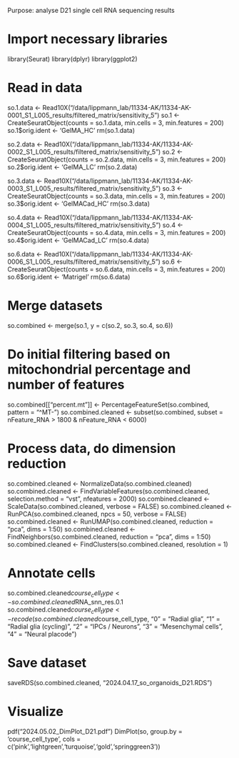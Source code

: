 Purpose: analyse D21 single cell RNA sequencing results

# Import necessary libraries
library(Seurat)
library(dplyr)
library(ggplot2)

# Read in data
so.1.data <- Read10X("/data/lippmann_lab/11334-AK/11334-AK-0001_S1_L005_results/filtered_matrix/sensitivity_5")
so.1 <- CreateSeuratObject(counts = so.1.data, min.cells = 3, min.features = 200)
so.1$orig.ident <- 'GelMA_HC'
rm(so.1.data)

so.2.data <- Read10X("/data/lippmann_lab/11334-AK/11334-AK-0002_S1_L005_results/filtered_matrix/sensitivity_5")
so.2 <- CreateSeuratObject(counts = so.2.data, min.cells = 3, min.features = 200)
so.2$orig.ident <- 'GelMA_LC'
rm(so.2.data)

so.3.data <- Read10X("/data/lippmann_lab/11334-AK/11334-AK-0003_S1_L005_results/filtered_matrix/sensitivity_5")
so.3 <- CreateSeuratObject(counts = so.3.data, min.cells = 3, min.features = 200)
so.3$orig.ident <- 'GelMACad_HC'
rm(so.3.data)

so.4.data <- Read10X("/data/lippmann_lab/11334-AK/11334-AK-0004_S1_L005_results/filtered_matrix/sensitivity_5")
so.4 <- CreateSeuratObject(counts = so.4.data, min.cells = 3, min.features = 200)
so.4$orig.ident <- 'GelMACad_LC'
rm(so.4.data)

so.6.data <- Read10X("/data/lippmann_lab/11334-AK/11334-AK-0006_S1_L005_results/filtered_matrix/sensitivity_5")
so.6 <- CreateSeuratObject(counts = so.6.data, min.cells = 3, min.features = 200)
so.6$orig.ident <- 'Matrigel'
rm(so.6.data)

# Merge datasets
so.combined <- merge(so.1, y = c(so.2, so.3, so.4, so.6))

# Do initial filtering based on mitochondrial percentage and number of features
so.combined[["percent.mt"]] <- PercentageFeatureSet(so.combined, pattern = "^MT-")
so.combined.cleaned <- subset(so.combined, subset = nFeature_RNA > 1800 & nFeature_RNA < 6000)

# Process data, do dimension reduction
so.combined.cleaned <- NormalizeData(so.combined.cleaned)
so.combined.cleaned <- FindVariableFeatures(so.combined.cleaned, selection.method = "vst", nfeatures = 2000)
so.combined.cleaned <- ScaleData(so.combined.cleaned, verbose = FALSE)
so.combined.cleaned <- RunPCA(so.combined.cleaned, npcs = 50, verbose = FALSE)
so.combined.cleaned <- RunUMAP(so.combined.cleaned, reduction = "pca", dims = 1:50)
so.combined.cleaned <- FindNeighbors(so.combined.cleaned, reduction = "pca", dims = 1:50)
so.combined.cleaned <- FindClusters(so.combined.cleaned, resolution = 1)

# Annotate cells
so.combined.cleaned$course_cell_type <- so.combined.cleaned$RNA_snn_res.0.1
so.combined.cleaned$course_cell_type <- recode(so.combined.cleaned$course_cell_type,
                                               "0" = "Radial glia",
                                               "1" = "Radial glia (cycling)",
                                               "2" = "IPCs / Neurons",
                                               "3" = "Mesenchymal cells",
                                               "4" = "Neural placode")

# Save dataset
saveRDS(so.combined.cleaned, "2024.04.17_so_organoids_D21.RDS")

# Visualize
pdf("2024.05.02_DimPlot_D21.pdf")
DimPlot(so, group.by = 'course_cell_type',
        cols = c('pink','lightgreen','turquoise','gold','springgreen3'))

